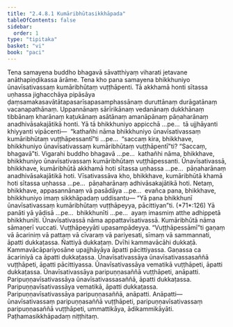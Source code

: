 ```yaml
---
title: "2.4.8.1 Kumāribhūtasikkhāpada"
tableOfContents: false
sidebar:
  order: 1
type: "tipitaka"
basket: "vi"
book: "paci"
---
```



<DynamicBreadcrumb />

<Division number="1119" book="paci" e="ch" v="2" p="432">

<Paragraph number="3292" book="paci">
Tena samayena buddho bhagavā sāvatthiyaṃ viharati jetavane anāthapiṇḍikassa ārāme. Tena kho pana samayena bhikkhuniyo ūnavīsativassaṃ kumāribhūtaṃ vuṭṭhāpenti. Tā akkhamā honti sītassa uṇhassa jighacchāya pipāsāya ḍaṃsamakasavātātapasarīsapasamphassānaṃ duruttānaṃ durāgatānaṃ vacanapathānaṃ. Uppannānaṃ sārīrikānaṃ vedanānaṃ dukkhānaṃ tibbānaṃ kharānaṃ kaṭukānaṃ asātānaṃ amanāpānaṃ pāṇaharānaṃ anadhivāsakajātikā honti.
</Paragraph>

<Paragraph number="3293" book="paci">
Yā tā bhikkhuniyo appicchā …pe…  tā ujjhāyanti khiyyanti vipācenti—  “kathañhi nāma bhikkhuniyo ūnavīsativassaṃ kumāribhūtaṃ vuṭṭhāpessantī”ti …pe…  “saccaṃ kira, bhikkhave, bhikkhuniyo ūnavīsativassaṃ kumāribhūtaṃ vuṭṭhāpentī”ti? “Saccaṃ, bhagavā”ti. Vigarahi buddho bhagavā …pe…  kathañhi nāma, bhikkhave, bhikkhuniyo ūnavīsativassaṃ kumāribhūtaṃ vuṭṭhāpessanti. Ūnavīsativassā, bhikkhave, kumāribhūtā akkhamā hoti sītassa uṇhassa …pe…  pāṇaharānaṃ anadhivāsakajātikā hoti. Vīsativassāva kho, bhikkhave, kumāribhūtā khamā hoti sītassa uṇhassa …pe…  pāṇaharānaṃ adhivāsakajātikā hoti. Netaṃ, bhikkhave, appasannānaṃ vā pasādāya …pe…  evañca pana, bhikkhave, bhikkhuniyo imaṃ sikkhāpadaṃ uddisantu—
</Paragraph>

</Division>
<Division number="1120" book="paci" e="ch" v="2" p="433">

<Paragraph number="3294" book="paci">
<Emphasis>“Yā pana bhikkhunī ūnavīsativassaṃ</Emphasis> <Emphasis>kumāribhūtaṃ vuṭṭhāpeyya, pācittiyan”</Emphasis>ti. (*71*:<Emphasis>126</Emphasis>)
</Paragraph>

</Division>
<Division number="1121" book="paci" e="ch" v="2" p="433">

<Paragraph number="3295" book="paci">
<Emphasis>Yā panā</Emphasis>ti yā yādisā …pe…  <Emphasis>bhikkhunī</Emphasis>ti …pe…  ayaṃ imasmiṃ atthe adhippetā bhikkhunīti.
</Paragraph>

<Paragraph number="3296" book="paci">
<Emphasis>Ūnavīsativassā</Emphasis> nāma appattavīsativassā. <Emphasis>Kumāribhūtā</Emphasis> nāma sāmaṇerī vuccati. <Emphasis>Vuṭṭhāpeyyā</Emphasis>ti upasampādeyya.
</Paragraph>

<Paragraph number="3297" book="paci">
“Vuṭṭhāpessāmī”ti gaṇaṃ vā ācariniṃ vā pattaṃ vā cīvaraṃ vā pariyesati, sīmaṃ vā sammannati, āpatti dukkaṭassa. Ñattiyā dukkaṭaṃ. Dvīhi kammavācāhi dukkaṭā. Kammavācāpariyosāne upajjhāyāya āpatti pācittiyassa. Gaṇassa ca ācariniyā ca āpatti dukkaṭassa.
</Paragraph>

</Division>
<Division number="1122" book="paci" e="ch" v="2" p="433">

<Paragraph number="3298" book="paci">
Ūnavīsativassāya ūnavīsativassasaññā vuṭṭhāpeti, āpatti pācittiyassa. Ūnavīsativassāya vematikā vuṭṭhāpeti, āpatti dukkaṭassa. Ūnavīsativassāya paripuṇṇasaññā vuṭṭhāpeti, anāpatti. Paripuṇṇavīsativassāya ūnavīsativassasaññā, āpatti dukkaṭassa. Paripuṇṇavīsativassāya vematikā, āpatti dukkaṭassa. Paripuṇṇavīsativassāya paripuṇṇasaññā, anāpatti.
</Paragraph>

</Division>
<Division number="1123" book="paci" e="ch" v="2" p="434">

<Paragraph number="3299" book="paci">
Anāpatti—  ūnavīsativassaṃ paripuṇṇasaññā vuṭṭhāpeti, paripuṇṇavīsativassaṃ paripuṇṇasaññā vuṭṭhāpeti, ummattikāya, ādikammikāyāti.

</Paragraph>
</Division>

<Paragraph number="3300" type="center" book="paci">
Paṭhamasikkhāpadaṃ niṭṭhitaṃ.
</Paragraph>